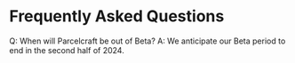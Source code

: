# Frequently Asked Questions

Q: When will Parcelcraft be out of Beta?
A: We anticipate our Beta period to end in the second half of 2024.

